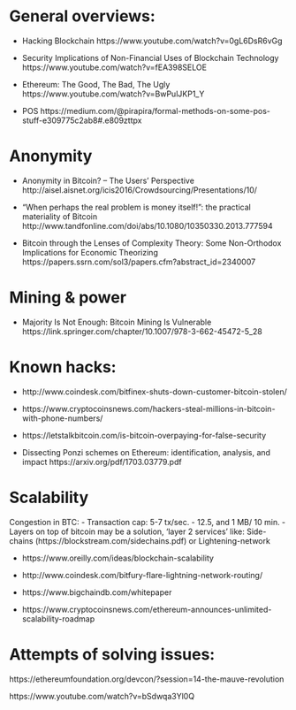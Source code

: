 

# General overviews:

- Hacking Blockchain https://www.youtube.com/watch?v=0gL6DsR6vGg

- Security Implications of Non-Financial Uses of Blockchain Technology  https://www.youtube.com/watch?v=fEA398SELOE
 
- Ethereum: The Good, The Bad, The Ugly https://www.youtube.com/watch?v=BwPulJKP1_Y

- POS https://medium.com/@pirapira/formal-methods-on-some-pos-stuff-e309775c2ab8#.e809zttpx


# Anonymity

- Anonymity in Bitcoin? – The Users’ Perspective http://aisel.aisnet.org/icis2016/Crowdsourcing/Presentations/10/

- “When perhaps the real problem is money itself!”: the practical materiality of Bitcoin http://www.tandfonline.com/doi/abs/10.1080/10350330.2013.777594

- Bitcoin through the Lenses of Complexity Theory: Some Non-Orthodox Implications for Economic Theorizing  https://papers.ssrn.com/sol3/papers.cfm?abstract_id=2340007



# Mining & power

- Majority Is Not Enough: Bitcoin Mining Is Vulnerable https://link.springer.com/chapter/10.1007/978-3-662-45472-5_28


# Known hacks:

- http://www.coindesk.com/bitfinex-shuts-down-customer-bitcoin-stolen/

- https://www.cryptocoinsnews.com/hackers-steal-millions-in-bitcoin-with-phone-numbers/

- https://letstalkbitcoin.com/is-bitcoin-overpaying-for-false-security

- Dissecting Ponzi schemes on Ethereum: identification, analysis, and impact https://arxiv.org/pdf/1703.03779.pdf



# Scalability

Congestion in BTC:
- Transaction cap: 5-7 tx/sec. - 12.5, and 1 MB/ 10 min.
- Layers on top of bitcoin may be a solution, 'layer 2 services' like: Side-chains (https://blockstream.com/sidechains.pdf) or Lightening-network


- https://www.oreilly.com/ideas/blockchain-scalability

- http://www.coindesk.com/bitfury-flare-lightning-network-routing/

- https://www.bigchaindb.com/whitepaper 

- https://www.cryptocoinsnews.com/ethereum-announces-unlimited-scalability-roadmap

 

# Attempts of solving issues:

https://ethereumfoundation.org/devcon/?session=14-the-mauve-revolution

https://www.youtube.com/watch?v=bSdwqa3Yl0Q




